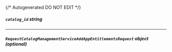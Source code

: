 {/* Autogenerated DO NOT EDIT  */}

##### `catalog_id` _string_

---
##### `RequestCatalogManagementServiceAddAppEntitlementsRequest` _object (optional)_
<Collapsible openLabel={Labels.showProperties} closeLabel={Labels.hideProperties}>
    <RequestCatalogManagementServiceAddAppEntitlementsRequest/>
</Collapsible>


